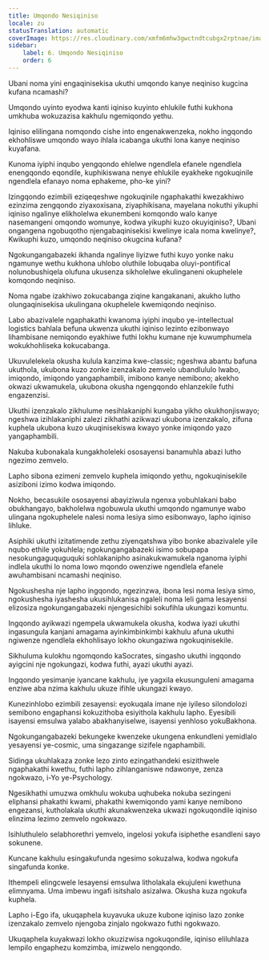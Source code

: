 ```yaml
---
title: Umqondo Nesiqiniso
locale: zu
statusTranslation: automatic
coverImage: https://res.cloudinary.com/xmfm6mhw3gwctndtcubgx2rptnae/image/upload/v1741354419/small_cover_la_gran_rebelion_28716e29d2.webp
sidebar:
    label: 6. Umqondo Nesiqiniso
    order: 6
---
```

Ubani noma yini engaqinisekisa ukuthi umqondo kanye neqiniso kugcina kufana ncamashi?

Umqondo uyinto eyodwa kanti iqiniso kuyinto ehlukile futhi kukhona umkhuba wokuzazisa kakhulu ngemiqondo yethu.

Iqiniso elilingana nomqondo cishe into engenakwenzeka, nokho ingqondo ekhohliswe umqondo wayo ihlala icabanga ukuthi lona kanye neqiniso kuyafana.

Kunoma iyiphi inqubo yengqondo ehlelwe ngendlela efanele ngendlela enengqondo eqondile, kuphikiswana nenye ehlukile eyakheke ngokuqinile ngendlela efanayo noma ephakeme, pho-ke yini?

Izingqondo ezimbili eziqeqeshwe ngokuqinile ngaphakathi kwezakhiwo ezinzima zengqondo ziyaxoxisana, ziyaphikisana, mayelana nokuthi yikuphi iqiniso ngalinye elikholelwa ekunembeni komqondo walo kanye nasemangeni omqondo womunye, kodwa yikuphi kuzo okuyiqiniso?, Ubani ongangena ngobuqotho njengabaqinisekisi kwelinye icala noma kwelinye?, Kwikuphi kuzo, umqondo neqiniso okugcina kufana?

Ngokungangabazeki ikhanda ngalinye liyizwe futhi kuyo yonke naku ngamunye wethu kukhona uhlobo oluthile lobuqaba oluyi-pontifical nolunobushiqela olufuna ukusenza sikholelwe ekulinganeni okuphelele komqondo neqiniso.

Noma ngabe izakhiwo zokucabanga ziqine kangakanani, akukho lutho olungaqinisekisa ukulingana okuphelele kwemiqondo neqiniso.

Labo abazivalele ngaphakathi kwanoma iyiphi inqubo ye-intellectual logistics bahlala befuna ukwenza ukuthi iqiniso lezinto ezibonwayo lihambisane nemiqondo eyakhiwe futhi lokhu kumane nje kuwumphumela wokukhohliseka kokucabanga.

Ukuvulelekela okusha kulula kanzima kwe-classic; ngeshwa abantu bafuna ukuthola, ukubona kuzo zonke izenzakalo zemvelo ubandlululo lwabo, imiqondo, imiqondo yangaphambili, imibono kanye nemibono; akekho okwazi ukwamukela, ukubona okusha ngengqondo ehlanzekile futhi engazenzisi.

Ukuthi izenzakalo zikhulume nesihlakaniphi kungaba yikho okukhonjiswayo; ngeshwa izihlakaniphi zalezi zikhathi azikwazi ukubona izenzakalo, zifuna kuphela ukubona kuzo ukuqinisekiswa kwayo yonke imiqondo yazo yangaphambili.

Nakuba kubonakala kungakholeleki ososayensi banamuhla abazi lutho ngezimo zemvelo.

Lapho sibona ezimeni zemvelo kuphela imiqondo yethu, ngokuqinisekile asiziboni izimo kodwa imiqondo.

Nokho, becasukile ososayensi abayiziwula ngenxa yobuhlakani babo obukhangayo, bakholelwa ngobuwula ukuthi umqondo ngamunye wabo ulingana ngokuphelele nalesi noma lesiya simo esibonwayo, lapho iqiniso lihluke.

Asiphiki ukuthi izitatimende zethu ziyenqatshwa yibo bonke abazivalele yile nqubo ethile yokuhlela; ngokungangabazeki isimo sobupapa nesokungaguquguquki sohlakanipho asinakukwamukela nganoma iyiphi indlela ukuthi lo noma lowo mqondo owenziwe ngendlela efanele awuhambisani ncamashi neqiniso.

Ngokushesha nje lapho ingqondo, ngezinzwa, ibona lesi noma lesiya simo, ngokushesha iyashesha ukusihlukanisa ngaleli noma leli gama lesayensi elizosiza ngokungangabazeki njengesichibi sokufihla ukungazi komuntu.

Ingqondo ayikwazi ngempela ukwamukela okusha, kodwa iyazi ukuthi ingasungula kanjani amagama ayinkimbinkimbi kakhulu afuna ukuthi ngiwenze ngendlela ekhohlisayo lokho okungaziwa ngokuqinisekile.

Sikhuluma kulokhu ngomqondo kaSocrates, singasho ukuthi ingqondo ayigcini nje ngokungazi, kodwa futhi, ayazi ukuthi ayazi.

Ingqondo yesimanje iyancane kakhulu, iye yagxila ekusunguleni amagama enziwe aba nzima kakhulu ukuze ifihle ukungazi kwayo.

Kunezinhlobo ezimbili zesayensi: eyokuqala imane nje iyileso silondolozi semibono engaphansi kokuzithoba esiyithola kakhulu lapho. Eyesibili isayensi emsulwa yalabo abakhanyiselwe, isayensi yenhloso yokuBakhona.

Ngokungangabazeki bekungeke kwenzeke ukungena enkundleni yemidlalo yesayensi ye-cosmic, uma singazange sizifele ngaphambili.

Sidinga ukuhlakaza zonke lezo zinto ezingathandeki esizithwele ngaphakathi kwethu, futhi lapho zihlanganiswe ndawonye, zenza ngokwazo, i-Yo ye-Psychology.

Ngesikhathi umuzwa omkhulu wokuba uqhubeka nokuba sezingeni eliphansi phakathi kwami, phakathi kwemiqondo yami kanye nemibono engezansi, kutholakala ukuthi akunakwenzeka ukwazi ngokuqondile iqiniso elinzima lezimo zemvelo ngokwazo.

Isihluthulelo selabhorethri yemvelo, ingelosi yokufa isiphethe esandleni sayo sokunene.

Kuncane kakhulu esingakufunda ngesimo sokuzalwa, kodwa ngokufa singafunda konke.

Ithempeli elingcwele lesayensi emsulwa litholakala ekujuleni kwethuna elimnyama. Uma imbewu ingafi isitshalo asizalwa. Okusha kuza ngokufa kuphela.

Lapho i-Ego ifa, ukuqaphela kuyavuka ukuze kubone iqiniso lazo zonke izenzakalo zemvelo njengoba zinjalo ngokwazo futhi ngokwazo.

Ukuqaphela kuyakwazi lokho okuzizwisa ngokuqondile, iqiniso eliluhlaza lempilo engaphezu komzimba, imizwelo nengqondo.

